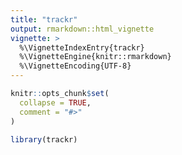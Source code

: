 ```yaml
---
title: "trackr"
output: rmarkdown::html_vignette
vignette: >
  %\VignetteIndexEntry{trackr}
  %\VignetteEngine{knitr::rmarkdown}
  %\VignetteEncoding{UTF-8}
---
```


```r
knitr::opts_chunk$set(
  collapse = TRUE,
  comment = "#>"
)
```

```r
library(trackr)
```

